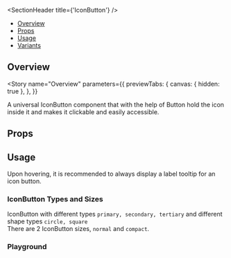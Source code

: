 
<Meta of={IconButtonStories} />

<SectionHeader title={'IconButton'} />

- [Overview](#overview)
- [Props](#props)
- [Usage](#usage)
- [Variants](#variants)

## Overview

<Story
  name="Overview"
  parameters={{
    previewTabs: {
      canvas: { hidden: true },
    },
  }}
>
  <Overview>
    A universal IconButton component that with the help of Button hold the icon inside it and makes
    it clickable and easily accessible.
  </Overview>
</Story>

## Props

<ArgTypes of={IconButton} />

## Usage

<Tip>Upon hovering, it is recommended to always display a label tooltip for an icon button.</Tip>

<SubsectionHeader title="Variants" />

### IconButton Types and Sizes

IconButton with different types `primary, secondary, tertiary` and different shape types `circle, square` <br/>
There are 2 IconButton sizes, `normal` and `compact`.

<Canvas of={IconButtonStories.IconButtonTypes} />

### Playground

<Canvas of={IconButtonStories.IconButtonPlayground} />
